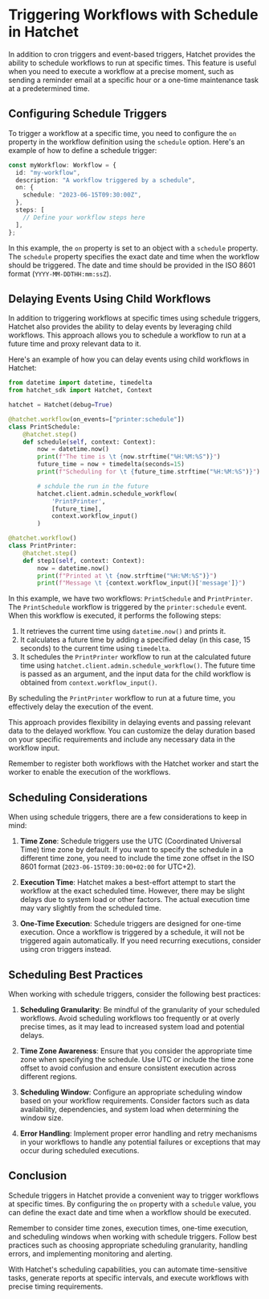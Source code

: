 # Triggering Workflows with Schedule in Hatchet

In addition to cron triggers and event-based triggers, Hatchet provides the ability to schedule workflows to run at specific times. This feature is useful when you need to execute a workflow at a precise moment, such as sending a reminder email at a specific hour or a one-time maintenance task at a predetermined time.

## Configuring Schedule Triggers

To trigger a workflow at a specific time, you need to configure the `on` property in the workflow definition using the `schedule` option. Here's an example of how to define a schedule trigger:

```typescript
const myWorkflow: Workflow = {
  id: "my-workflow",
  description: "A workflow triggered by a schedule",
  on: {
    schedule: "2023-06-15T09:30:00Z",
  },
  steps: [
    // Define your workflow steps here
  ],
};
```

In this example, the `on` property is set to an object with a `schedule` property. The `schedule` property specifies the exact date and time when the workflow should be triggered. The date and time should be provided in the ISO 8601 format (`YYYY-MM-DDTHH:mm:ssZ`).

## Delaying Events Using Child Workflows

In addition to triggering workflows at specific times using schedule triggers, Hatchet also provides the ability to delay events by leveraging child workflows. This approach allows you to schedule a workflow to run at a future time and proxy relevant data to it.

Here's an example of how you can delay events using child workflows in Hatchet:

```python copy
from datetime import datetime, timedelta
from hatchet_sdk import Hatchet, Context

hatchet = Hatchet(debug=True)

@hatchet.workflow(on_events=["printer:schedule"])
class PrintSchedule:
    @hatchet.step()
    def schedule(self, context: Context):
        now = datetime.now()
        print(f"The time is \t {now.strftime("%H:%M:%S")}")
        future_time = now + timedelta(seconds=15)
        print(f"Scheduling for \t {future_time.strftime("%H:%M:%S")}")

        # schdule the run in the future
        hatchet.client.admin.schedule_workflow(
            'PrintPrinter',
            [future_time],
            context.workflow_input()
        )

@hatchet.workflow()
class PrintPrinter:
    @hatchet.step()
    def step1(self, context: Context):
        now = datetime.now()
        print(f"Printed at \t {now.strftime("%H:%M:%S")}")
        print(f"Message \t {context.workflow_input()['message']}")
```

In this example, we have two workflows: `PrintSchedule` and `PrintPrinter`. The `PrintSchedule` workflow is triggered by the `printer:schedule` event. When this workflow is executed, it performs the following steps:

1. It retrieves the current time using `datetime.now()` and prints it.
2. It calculates a future time by adding a specified delay (in this case, 15 seconds) to the current time using `timedelta`.
3. It schedules the `PrintPrinter` workflow to run at the calculated future time using `hatchet.client.admin.schedule_workflow()`. The future time is passed as an argument, and the input data for the child workflow is obtained from `context.workflow_input()`.

By scheduling the `PrintPrinter` workflow to run at a future time, you effectively delay the execution of the event.

This approach provides flexibility in delaying events and passing relevant data to the delayed workflow. You can customize the delay duration based on your specific requirements and include any necessary data in the workflow input.

Remember to register both workflows with the Hatchet worker and start the worker to enable the execution of the workflows.


## Scheduling Considerations

When using schedule triggers, there are a few considerations to keep in mind:

1. **Time Zone**: Schedule triggers use the UTC (Coordinated Universal Time) time zone by default. If you want to specify the schedule in a different time zone, you need to include the time zone offset in the ISO 8601 format (`2023-06-15T09:30:00+02:00` for UTC+2).

2. **Execution Time**: Hatchet makes a best-effort attempt to start the workflow at the exact scheduled time. However, there may be slight delays due to system load or other factors. The actual execution time may vary slightly from the scheduled time.

3. **One-Time Execution**: Schedule triggers are designed for one-time execution. Once a workflow is triggered by a schedule, it will not be triggered again automatically. If you need recurring executions, consider using cron triggers instead.

## Scheduling Best Practices

When working with schedule triggers, consider the following best practices:

1. **Scheduling Granularity**: Be mindful of the granularity of your scheduled workflows. Avoid scheduling workflows too frequently or at overly precise times, as it may lead to increased system load and potential delays.

2. **Time Zone Awareness**: Ensure that you consider the appropriate time zone when specifying the schedule. Use UTC or include the time zone offset to avoid confusion and ensure consistent execution across different regions.

3. **Scheduling Window**: Configure an appropriate scheduling window based on your workflow requirements. Consider factors such as data availability, dependencies, and system load when determining the window size.

4. **Error Handling**: Implement proper error handling and retry mechanisms in your workflows to handle any potential failures or exceptions that may occur during scheduled executions.

## Conclusion

Schedule triggers in Hatchet provide a convenient way to trigger workflows at specific times. By configuring the `on` property with a `schedule` value, you can define the exact date and time when a workflow should be executed.

Remember to consider time zones, execution times, one-time execution, and scheduling windows when working with schedule triggers. Follow best practices such as choosing appropriate scheduling granularity, handling errors, and implementing monitoring and alerting.

With Hatchet's scheduling capabilities, you can automate time-sensitive tasks, generate reports at specific intervals, and execute workflows with precise timing requirements.
